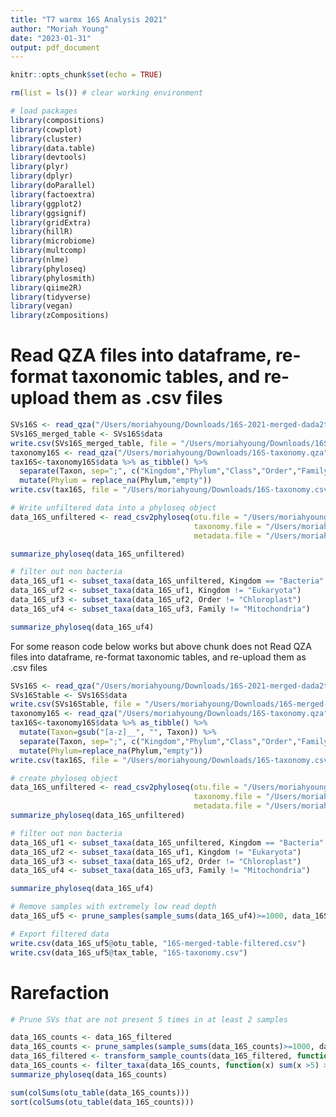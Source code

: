 ```yaml
---
title: "T7 warmx 16S Analysis 2021"
author: "Moriah Young"
date: "2023-01-31"
output: pdf_document
---
```


```r
knitr::opts_chunk$set(echo = TRUE)
```

```r
rm(list = ls()) # clear working environment

# load packages
library(compositions)
library(cowplot)
library(cluster)
library(data.table)
library(devtools)
library(plyr)
library(dplyr)
library(doParallel)
library(factoextra)
library(ggplot2)
library(ggsignif)
library(gridExtra)
library(hillR)
library(microbiome)
library(multcomp)
library(nlme)
library(phyloseq)
library(phylosmith)
library(qiime2R)
library(tidyverse)
library(vegan)
library(zCompositions)
```

# Read QZA files into dataframe, re-format taxonomic tables, and re-upload them as .csv files
```r
SVs16S <- read_qza("/Users/moriahyoung/Downloads/16S-2021-merged-dada2table.qza")
SVs16S_merged_table <- SVs16S$data
write.csv(SVs16S_merged_table, file = "/Users/moriahyoung/Downloads/16S-2021-merged-dada2table.csv")
taxonomy16S <- read_qza("/Users/moriahyoung/Downloads/16S-taxonomy.qza")
tax16S<-taxonomy16S$data %>% as_tibble() %>%
  separate(Taxon, sep=";", c("Kingdom","Phylum","Class","Order","Family","Genus","Species")) %>%
  mutate(Phylum = replace_na(Phylum,"empty"))
write.csv(tax16S, file = "/Users/moriahyoung/Downloads/16S-taxonomy.csv", row.names = T)

# Write unfiltered data into a phyloseq object
data_16S_unfiltered <- read_csv2phyloseq(otu.file = "/Users/moriahyoung/Downloads/16S-2021-merged-dada2table.csv",
                                         taxonomy.file = "/Users/moriahyoung/Downloads/16S-taxonomy.csv",
                                         metadata.file = "/Users/moriahyoung/Desktop/bacterial_2021_metadata.csv")

summarize_phyloseq(data_16S_unfiltered)

# filter out non bacteria
data_16S_uf1 <- subset_taxa(data_16S_unfiltered, Kingdom == "Bacteria" | Kingdom == "Archaea")
data_16S_uf2 <- subset_taxa(data_16S_uf1, Kingdom != "Eukaryota")
data_16S_uf3 <- subset_taxa(data_16S_uf2, Order != "Chloroplast")
data_16S_uf4 <- subset_taxa(data_16S_uf3, Family != "Mitochondria")

summarize_phyloseq(data_16S_uf4)

```
For some reason code below works but above chunk does not
Read QZA files into dataframe, re-format taxonomic tables, and re-upload them as .csv files
```r
SVs16S <- read_qza("/Users/moriahyoung/Downloads/16S-2021-merged-dada2table.qza")
SVs16Stable <- SVs16S$data
write.csv(SVs16Stable, file = "/Users/moriahyoung/Downloads/16S-merged-table.csv")
taxonomy16S <- read_qza("/Users/moriahyoung/Downloads/16S-taxonomy.qza")
tax16S<-taxonomy16S$data %>% as_tibble() %>%
  mutate(Taxon=gsub("[a-z]__", "", Taxon)) %>% 
  separate(Taxon, sep=";", c("Kingdom","Phylum","Class","Order","Family","Genus","Species"))%>%
  mutate(Phylum=replace_na(Phylum,"empty"))
write.csv(tax16S, file = "/Users/moriahyoung/Downloads/16S-taxonomy.csv", row.names =F)

# create phyloseq object
data_16S_unfiltered <- read_csv2phyloseq(otu.file = "/Users/moriahyoung/Downloads/16S-merged-table.csv",
                                         taxonomy.file = "/Users/moriahyoung/Downloads/16S-taxonomy.csv",
                                         metadata.file = "/Users/moriahyoung/Desktop/bacterial_2021_metadata.csv")
summarize_phyloseq(data_16S_unfiltered)

# filter out non bacteria
data_16S_uf1 <- subset_taxa(data_16S_unfiltered, Kingdom == "Bacteria" | Kingdom == "Archaea")
data_16S_uf2 <- subset_taxa(data_16S_uf1, Kingdom != "Eukaryota")
data_16S_uf3 <- subset_taxa(data_16S_uf2, Order != "Chloroplast")
data_16S_uf4 <- subset_taxa(data_16S_uf3, Family != "Mitochondria")

summarize_phyloseq(data_16S_uf4)
```

```r
# Remove samples with extremely low read depth 
data_16S_uf5 <- prune_samples(sample_sums(data_16S_uf4)>=1000, data_16S_uf4)

# Export filtered data
write.csv(data_16S_uf5@otu_table, "16S-merged-table-filtered.csv")
write.csv(data_16S_uf5@tax_table, "16S-taxonomy.csv")
```

# Rarefaction
```r
# Prune SVs that are not present 5 times in at least 2 samples

data_16S_counts <- data_16S_filtered
data_16S_counts <- prune_samples(sample_sums(data_16S_counts)>=1000, data_16S_counts)
data_16S_filtered <- transform_sample_counts(data_16S_filtered, function(x) x/sum(x))
data_16S_counts <- filter_taxa(data_16S_counts, function(x) sum(x >5) > (0.01058201*length(x)), TRUE)
summarize_phyloseq(data_16S_counts)

sum(colSums(otu_table(data_16S_counts)))
sort(colSums(otu_table(data_16S_counts)))
```

